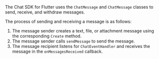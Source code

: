 <PlatformWrapper platform="flutter">

The Chat SDK for Flutter uses the `ChatMessage` and `ChatMessage` classes to send, receive, and withdraw messages.

The process of sending and receiving a message is as follows:

1. The message sender creates a text, file, or attachment message using the corresponding `Create` method.
2. The message sender calls `sendMessage` to send the message.
3. The message recipient listens for `ChatEventHandler` and receives the message in the `onMessagesReceived` callback.

</PlatformWrapper>
